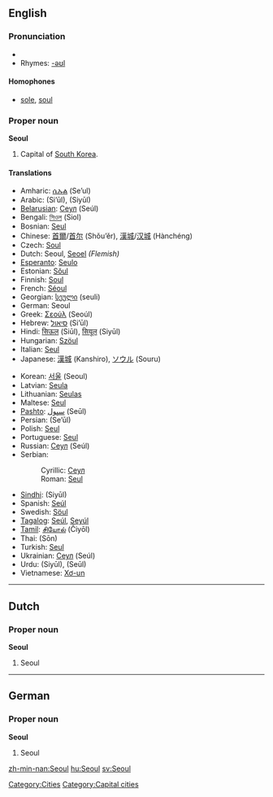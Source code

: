 {{wikipedia}}
==English==

===Pronunciation===
*{{SAMPA|/s@Ul/}}
*Rhymes: [[Rhymes:English:-əʊl|-əʊl]]

====Homophones====
*[[sole]], [[soul]]

===Proper noun===
'''Seoul'''
# Capital of [[South Korea]].

====Translations====
{{top}}
*Amharic: [[ሴኡል]] (Se’ul)
*Arabic: {{ARchar|[[سيئول]]}} (Si’ūl), {{ARchar|[[سيول]]}} (Siyūl)
*[[Belarusian]]: [[Сеул#Belarussian|Сеул]] (Seúl)
*Bengali: [[সিওল]] (Siol)
*Bosnian: [[Seul#Bosnian|Seul]] {{m}}
*Chinese: [[首爾]]/[[首尔]] (Shǒu’ěr), [[漢城]]/[[汉城]] (Hànchéng)
*Czech: [[Soul#Czech|Soul]] {{m}}
*Dutch: Seoul, [[Seoel]] ''(Flemish)''
*[[Esperanto]]: [[Seulo]]
*Estonian: [[Sŏul]]
*Finnish: [[Soul#Finnish|Soul]]
*French: [[Séoul]]
*Georgian: [[სეული]] (seuli)
*German: Seoul
*Greek: [[Σεούλ]] (Seoúl)
*Hebrew: [[סיאול]] (Si’ūl)
*Hindi: [[सिऊल]] (Siūl), [[सियूल]] (Siyūl)
*Hungarian: [[Szöul]]
*Italian: [[Seul#Italian|Seul]] {{f}}
*Japanese: [[漢城]] (Kanshiro), [[ソウル]] (Souru)
{{mid}}
*Korean: [[서울]] (Seoul)
*Latvian: [[Seula]]
*Lithuanian: [[Seulas]]
*Maltese: [[Seul]]
*[[Pashto]]: [[سېول]] (Seūl)
*Persian: {{FAchar|[[سئول]]}} (Se’ūl)
*Polish: [[Seul#Polish|Seul]]
*Portuguese: [[Seul#Portuguese|Seul]]
*Russian: [[Сеул#Russian|Сеул]] (Seúl) {{m}}
*Serbian:
*:Cyrillic: [[Сеул#Serbian|Сеул]] {{m}}
*:Roman: [[Seul#Serbian|Seul]] {{m}}
*[[Sindhi]]: {{SDchar|[[سيول]]}} (Siyūl)
*Spanish: [[Seúl]] {{m}}
*Swedish: [[Söul]]
*[[Tagalog]]: [[Seúl]], [[Seyúl]]
*[[Tamil]]: [[சியோல்]] (Čiyōl)
*Thai: {{THchar|[[โซล]]}} (Sōn)
*Turkish: [[Seul#Turkish|Seul]]
*Ukrainian: [[Сеул#Ukrainian|Сеул]] (Seúl) {{m}}
*Urdu: {{URchar|[[سیئول]]}} (Siyūl), {{URchar|[[سیول]]}} (Seūl)
*Vietnamese: [[Xơ-un]]
{{bottom}}

[[Category:Cities]]


----

==Dutch==

===Proper noun===
'''Seoul'''
# Seoul


----
==German==

===Proper noun===
'''Seoul'''
# Seoul

[[Category:Capital cities]]

[[zh-min-nan:Seoul]]
[[hu:Seoul]]
[[sv:Seoul]]